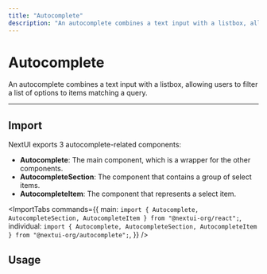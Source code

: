 ```yaml
---
title: "Autocomplete"
description: "An autocomplete combines a text input with a listbox, allowing users to filter a list of options to items matching a query."
---
```



# Autocomplete

An autocomplete combines a text input with a listbox, allowing users to filter a list of options to items matching a query.

<ComponentLinks component="select" reactAriaHook="useSelect" />

---

<CarbonAd />

## Import

NextUI exports 3 autocomplete-related components:

- **Autocomplete**: The main component, which is a wrapper for the other components.
- **AutocompleteSection**: The component that contains a group of select items.
- **AutocompleteItem**: The component that represents a select item.

<ImportTabs
  commands={{
    main: `import {
  Autocomplete,
  AutocompleteSection,
  AutocompleteItem
} from "@nextui-org/react";`,
    individual: `import {
  Autocomplete,
  AutocompleteSection,
  AutocompleteItem
} from "@nextui-org/autocomplete";`,
  }}
/>

## Usage

<CodeDemo title="Usage" files={autocompleteContent.usage} />


